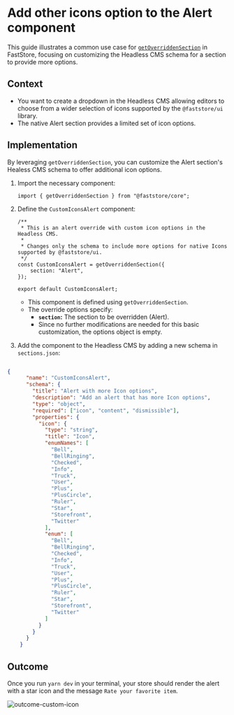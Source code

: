 # Add other icons option to the Alert component

This guide illustrates a common use case for [`getOverriddenSection`](/docs/building-sections/overrides/specification) in FastStore, focusing on customizing the Headless CMS schema for a section to provide more options.

## Context

- You want to create a dropdown in the Headless CMS allowing editors to choose from a wider selection of icons supported by the `@faststore/ui` library.
- The native Alert section provides a limited set of icon options.

## Implementation

By leveraging `getOverriddenSection`, you can customize the Alert section's Healess CMS schema to offer additional icon options.

1. Import the necessary component:

   ```tsx
   import { getOverriddenSection } from "@faststore/core";
   ```

2. Define the `CustomIconsAlert` component:

   ```tsx
   /**
    * This is an alert override with custom icon options in the Headless CMS.
    * 
    * Changes only the schema to include more options for native Icons supported by @faststore/ui.
    */
   const CustomIconsAlert = getOverriddenSection({
       section: "Alert",
   });

   export default CustomIconsAlert;
   ```

   - This component is defined using `getOverriddenSection`.
   - The override options specify:
       - **`section`:** The section to be overridden (Alert).
       - Since no further modifications are needed for this basic customization, the options object is empty.

3. Add the component to the Headless CMS by adding a new schema in `sections.json`:

```json

{
      "name": "CustomIconsAlert",
      "schema": {
        "title": "Alert with more Icon options",
        "description": "Add an alert that has more Icon options",
        "type": "object",
        "required": ["icon", "content", "dismissible"],
        "properties": {
          "icon": {
            "type": "string",
            "title": "Icon",
            "enumNames": [
              "Bell",
              "BellRinging",
              "Checked",
              "Info",
              "Truck",
              "User",
              "Plus",
              "PlusCircle",
              "Ruler",
              "Star",
              "Storefront",
              "Twitter"
            ],
            "enum": [
              "Bell",
              "BellRinging",
              "Checked",
              "Info",
              "Truck",
              "User",
              "Plus",
              "PlusCircle",
              "Ruler",
              "Star",
              "Storefront",
              "Twitter"
            ]
          }
        }
      }
    }

```

## Outcome

Once you run `yarn dev` in your terminal, your store should render the alert with a star icon and the message `Rate your favorite item`.

![outcome-custom-icon](https://vtexhelp.vtexassets.com/assets/docs/src/custom-icons___767df43d9ef17d6b48602ffc15dd999f.png)
